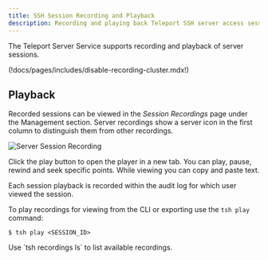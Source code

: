 ```yaml
---
title: SSH Session Recording and Playback
description: Recording and playing back Teleport SSH server access sessions.
---
```


The Teleport Server Service supports recording and playback of server sessions.

(!docs/pages/includes/disable-recording-cluster.mdx!)

## Playback

Recorded sessions can be viewed in the *Session Recordings* page under
the Management section. Server recordings show a server icon in the first
column to distinguish them from other recordings.

![Server Session Recording](../../../img/server-access/session-recording@2x.png)

Click the play button to open the player in a new tab. You can play, pause,
rewind and seek specific points.  While viewing you can copy and paste text.

Each session playback is recorded within the audit log for which user viewed
the session.

To play recordings for viewing from the CLI or exporting use the `tsh play` command:

```code
$ tsh play <SESSION_ID>
```

<Admonition type="tip" title="Listing recordings">
Use `tsh recordings ls` to list available recordings.
</Admonition>
